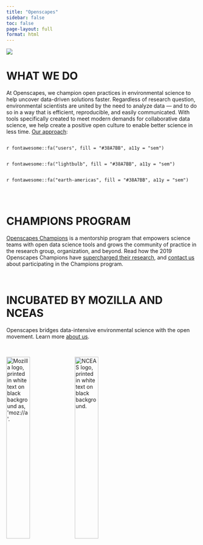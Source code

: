 ```yaml
---
title: "Openscapes"
sidebar: false
toc: false
page-layout: full
format: html
---
```


::: column-screen
![](images/banner_imgs/horst_openscapes_grassland_big-text.png)
:::


::: column-screen
<div class="white-div">
<h1 class="blue-underline center-text">**WHAT WE DO**</h1>
<p><span class="bold700">At Openscapes, we champion open practices in environmental science to help uncover data-driven solutions faster.</span> Regardless of research question, environmental scientists are united by the need to analyze data — and to do so in a way that is efficient, reproducible, and easily communicated. With tools specifically created to meet modern demands for collaborative data science, we help create a positive open culture to enable better science in less time. [Our approach]():</p>
</div>
:::


<div class="white-div">
 <div class="column"><p class="large-body-text">`r fontawesome::fa("users", fill = "#38A7BB", a11y = "sem")`</p></div>
 <div class="column"><p class="large-body-text">`r fontawesome::fa("lightbulb", fill = "#38A7BB", a11y = "sem")`</p></div>
 <div class="column"><p class="large-body-text">`r fontawesome::fa("earth-americas", fill = "#38A7BB", a11y = "sem")`</p></div>
</div>

<br>

::: column-screen
<div class="gray-div">
<h1 class="blue-underline center-text">**CHAMPIONS PROGRAM**</h1>
<p>[Openscapes Champions]() is a mentorship program that empowers science teams with open data science tools and grows the community of practice in the research group, organization, and beyond. Read how the 2019 Openscapes Champions have [supercharged their research](), and [contact us]() about participating in the Champions program.</p>
</div>
:::

<br>

::: column-screen
<div class="white-div">
<h1 class="blue-underline center-text">**INCUBATED BY MOZILLA AND NCEAS**</h1>
<p class="center-text">Openscapes bridges data-intensive environmental science with the open movement. Learn more [about us]().</p>
<br>
<div class="center-img">
<img src="images/clients/mozilla.png" alt="Mozilla logo, printed in white text on black background as, 'moz://a'." style="width:35%">
<img src="images/clients/nceas.png" alt="NCEAS logo, printed in white text on black background." style="width:35%">
</div>
</div>
:::
